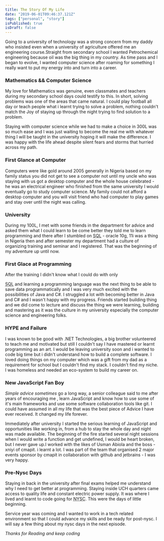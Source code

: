 ```yaml
---
title: The Story Of My Life
date: "2019-06-01T09:46:37.121Z"
tags: ["personal", "story"]
isPublished: true
isDraft: false
---
```


Going to a university of technology was a strong concern from my daddy who
insisted even when a university of agriculture offered me an engineering
course.Straight from secondary school I wanted Petrochemical engineering because
oil was the big thing in my country. As time pass and I began to evolve, I
wanted computer science after roaming for something I really want to put my
energy into and turn into a career.

### Mathematics && Computer Science

My love for Mathematics was genuine, even classmates and teachers during my
secondary school days could testify to this. In short, solving problems was one
of the areas that came natural. I could play football all day or teach people
what i learnt trying to solve a problem, nothing couldn't match the Joy of
staying up through the night trying to find solution to a problem.

Staying with computer science while we had to make a choice in 300L was so much
ease and I was just waiting to become the real me with whatever thing I will be
taught in the university hoping it will make the difference. I was happy with
the life ahead despite silent fears and storms that hurried across my path.

### First Glance at Computer

Computers were like gold around 2005 generally in Nigeria based on my family
status you did not get to see a computer not until my uncle who was staying with
us got a desktop computer and the whole house celebrated - he was an electrical
engineer who finished from the same university I would eventually go to study
computer science. My family could not afford a desktop computer and you will
visit friend who had computer to play games and stay over until the night was
calling.

### University

During my 100L, I met with some friends in the department for advice and asked
them what I could learn to be come better they told me to learn programming and
there after I stumbled on <abbr title="Structured Query Language">SQL</abbr> -
oracle 10g, 11i was a thing in Nigeria then and after semester my department had
a culture of organizing training and seminar and I registered. That was the
beginning of my adventure up until now.

### First Glace at Programming

After the training I didn't know what I could do with only

<abbr title="Structured Query Language">SQL</abbr> and learning a programming
language was the next thing to be able to save data programmatically and I was
very much excited with the possibilities of Java and C#. I struggled a lot with
becoming better in Java and C# and I wasn't happy with my progress. Friends
started building thing and we did come to lecture and discuss the thing we were
learning, building and mastering as it was the culture in my university
especially the computer science and engineering folks.

### HYPE and Failure

I was known to be good with .NET Technologies, a big brother volunteered to
teach me and motivated but still I couldn't say I have mastered or learnt
programming as an art. I would be leaving university soon and i wanted to code
big time but i didn't understand how to build a complete software. I loved doing
things on my computer which was a gift from my dad as a requirement for school
but I couldn't find my stack. I couldn't find my niche. I was homeless and
needed an eco-system to build my career on.

### New JavaScript Fan Boy

_Simple advice sometimes_ go a long way, a senior colleague said to me after
years of encouraging me , learn JavaScript and know how to use some of it's main
frameworks and use some software collaboration tools like git. I could have
assumed in all my life that was the best piece of Advice I have ever received.
It changed my life forever.

Immediately after university I started the serious learning of JavaScript and
opportunities like working in, from a hub to stay the whole day and night was
made available. The beginning of the fire started several night sessions when I
would write a function and get undefined, I would be heart broken, but I never
gave up.I worked with the likes of Usman Abiola and the boss -xniyi of cmapit. i
learnt a lot. I was part of the team that organised 2 major events sponsor by
cmapit in collaboration with github and jetbrains - I was very happy.

### Pre-Nysc Days

Staying in back in the university after final exams helped me understand why I
need to get better at programming. Staying inside UCH quarters came access to
quality life and constant electric power supply. It was where I lived and learnt
to code going for <abbr title="National Youth Service Corp">NYSC</abbr>. This
were the days of little beginning.

Service year was coming and I wanted to work in a tech related environment so
that I could advance my skills and be ready for post-nysc. I will say a few
thing about my nysc days in the next episode.

_Thanks for Reading and keep coding_
